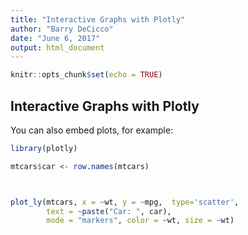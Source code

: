 ---
title: "Interactive Graphs with Plotly"
author: "Barry DeCicco"
date: "June 6, 2017"
output: html_document
---

```{r setup, include=FALSE}
knitr::opts_chunk$set(echo = TRUE)
```




## Interactive Graphs with Plotly

You can also embed plots, for example:

```{r plotly_1, echo=TRUE}


library(plotly)

mtcars$car <- row.names(mtcars)



plot_ly(mtcars, x = ~wt, y = ~mpg,  type='scatter',
        text = ~paste("Car: ", car),
        mode = "markers", color = ~wt, size = ~wt)


```

